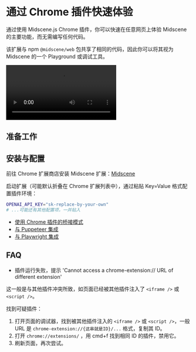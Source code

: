 
# 通过 Chrome 插件快速体验

通过使用 Midscene.js Chrome 插件，你可以快速在任意网页上体验 Midscene 的主要功能，而无需编写任何代码。

该扩展与 npm `@midscene/web` 包共享了相同的代码，因此你可以将其视为 Midscene 的一个 Playground 或调试工具。

<video
  src="https://lf3-static.bytednsdoc.com/obj/eden-cn/nupipfups/Midscene/recording_2025-07-07_08-16-16.mp4"
  controls
/>

## 准备工作

<PrepareKeyForFurtherUse />

## 安装与配置

前往 Chrome 扩展商店安装 Midscene 扩展：[Midscene](https://chromewebstore.google.com/detail/midscene/gbldofcpkknbggpkmbdaefngejllnief)

启动扩展（可能默认折叠在 Chrome 扩展列表中），通过粘贴 Key=Value 格式配置插件环境：

```bash
OPENAI_API_KEY="sk-replace-by-your-own"
# ...可能还有其他配置项，一并贴入
```

<StartExperience />

- [使用 Chrome 插件的桥接模式](./bridge-mode-by-chrome-extension)
- [与 Puppeteer 集成](./integrate-with-puppeteer)
- [与 Playwright 集成](./integrate-with-playwright)

## FAQ

- 插件运行失败，提示 'Cannot access a chrome-extension:// URL of different extension'

这一般是与其他插件冲突所致，如页面已经被其他插件注入了 `<iframe />` 或 `<script />`。

找到可疑插件：

1. 打开页面的调试器，找到被其他插件注入的 `<iframe />` 或 `<script />`，一般 URL 是 `chrome-extension://{这串就是ID}/...` 格式，复制其 ID。
2. 打开 `chrome://extensions/` ，用 cmd+f 找到相同 ID 的插件，禁用它。
3. 刷新页面，再次尝试。
